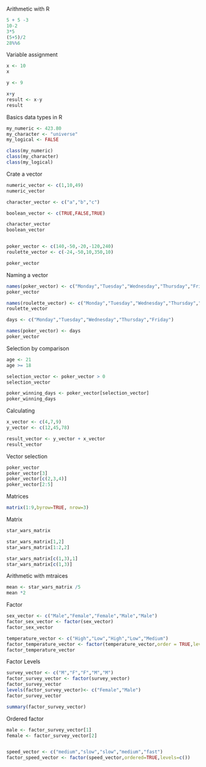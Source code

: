 Arithmetic with R

```{r}
5 + 5 -3
10-2
3*5
(5+5)/2
28%%6

```

Variable assignment

```{r}
x <- 10
x

y <- 9

x+y
result <- x-y
result


```

Basics data types in R

```{r}

my_numeric <- 423.80
my_character <- "universe"
my_logical <- FALSE  

class(my_numeric)
class(my_character)
class(my_logical)

```


Crate a vector

```{r}

numeric_vector <- c(1,10,49)
numeric_vector

character_vector <- c("a","b","c")

boolean_vector <- c(TRUE,FALSE,TRUE)

character_vector
boolean_vector


poker_vector <- c(140,-50,-20,-120,240)
roulette_vector <- c(-24,-50,10,350,10)

poker_vector

```

Naming a vector

```{r}

names(poker_vector) <- c("Monday","Tuesday","Wednesday","Thursday","Friday")
poker_vector

names(roulette_vector) <- c("Monday","Tuesday","Wednesday","Thursday","Friday")
roulette_vector

days <- c("Monday","Tuesday","Wednesday","Thursday","Friday")

names(poker_vector) <- days
poker_vector

```

Selection by comparison

```{r}
age <- 21
age >= 18

selection_vector <- poker_vector > 0
selection_vector

poker_winning_days <- poker_vector[selection_vector]
poker_winning_days

```
Calculating

```{r}
x_vector <- c(4,7,9)
y_vector <- c(12,45,78)

result_vector <- y_vector + x_vector
result_vector
```

Vector selection
```{r}
poker_vector
poker_vector[3]
poker_vector[c(2,3,4)]
poker_vector[2:5]
```

Matrices

```{r}
matrix(1:9,byrow=TRUE, nrow=3)
```
Matrix

```{r}
star_wars_matrix

star_wars_matrix[1,2]
star_wars_matrix[1:2,2]

star_wars_matrix[c(1,3),1]
star_wars_matrix[c(1,3)]
```

Arithmetic with mtraices

```{r}
mean <- star_wars_matrix /5
mean *2
```


Factor

```{r}
sex_vector <- c("Male","Female","Female","Male","Male")
factor_sex_vector <- factor(sex_vector)
factor_sex_vector
```
```{r}
temperature_vector <- c("High","Low","High","Low","Medium")
factor_temperature_vector <- factor(temperature_vector,order = TRUE,levels=c("Low","Medium","High"))
factor_temperature_vector
```

Factor Levels

```{r}
survey_vector <- c("M","F","F","M","M")
factor_survey_vector <- factor(survey_vector)
factor_survey_vector
levels(factor_survey_vector)<- c("Female","Male")
factor_survey_vector

```
```{r}
summary(factor_survey_vector)
```

Ordered factor
```{r}
male <- factor_survey_vector[1]
female <- factor_survey_vector[2]


speed_vector <- c("medium","slow","slow","medium","fast")
factor_speed_vector <- factor(speed_vector,ordered=TRUE,levels=c())

```


